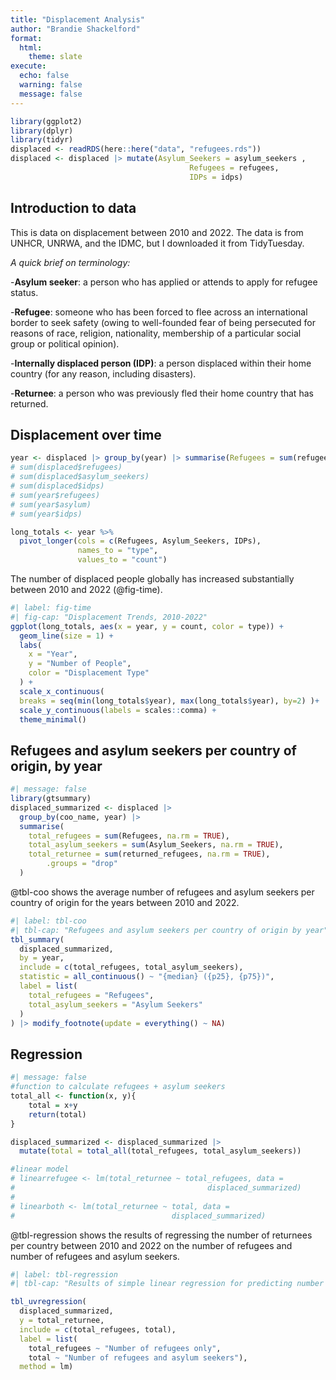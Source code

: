 ```yaml
---
title: "Displacement Analysis"
author: "Brandie Shackelford"
format:
  html:
    theme: slate
execute:
  echo: false
  warning: false
  message: false
---
```


```r
library(ggplot2)
library(dplyr)
library(tidyr)
displaced <- readRDS(here::here("data", "refugees.rds"))
displaced <- displaced |> mutate(Asylum_Seekers = asylum_seekers ,
										Refugees = refugees,
										IDPs = idps)
```

## Introduction to data

This is data on displacement between 2010 and 2022. The data is from UNHCR, UNRWA, and the IDMC, but I downloaded it from TidyTuesday.

*A quick brief on terminology:*

\-**Asylum seeker**: a person who has applied or attends to apply for refugee status.

\-**Refugee**: someone who has been forced to flee across an international border to seek safety (owing to well-founded fear of being persecuted for reasons of race, religion, nationality, membership of a particular social group or political opinion).

\-**Internally displaced person (IDP)**: a person displaced within their home country (for any reason, including disasters).

\-**Returnee**: a person who was previously fled their home country that has returned.

## Displacement over time

```r
year <- displaced |> group_by(year) |> summarise(Refugees = sum(refugees, na.rm = TRUE), Asylum_Seekers = sum(asylum_seekers, na.rm = TRUE), IDPs = sum(idps, na.rm = TRUE))
# sum(displaced$refugees)
# sum(displaced$asylum_seekers)
# sum(displaced$idps)
# sum(year$refugees)
# sum(year$asylum)
# sum(year$idps)

long_totals <- year %>%
  pivot_longer(cols = c(Refugees, Asylum_Seekers, IDPs),
               names_to = "type",
               values_to = "count")
```

The number of displaced people globally has increased substantially between 2010 and 2022 (@fig-time).

```r
#| label: fig-time
#| fig-cap: "Displacement Trends, 2010-2022"
ggplot(long_totals, aes(x = year, y = count, color = type)) +
  geom_line(size = 1) +
  labs(
    x = "Year",
    y = "Number of People",
    color = "Displacement Type"
  ) +
  scale_x_continuous(
  breaks = seq(min(long_totals$year), max(long_totals$year), by=2) )+  
  scale_y_continuous(labels = scales::comma) +             
  theme_minimal()
```

## Refugees and asylum seekers per country of origin, by year

```r
#| message: false
library(gtsummary)
displaced_summarized <- displaced |>
  group_by(coo_name, year) |>
  summarise(
    total_refugees = sum(Refugees, na.rm = TRUE),
    total_asylum_seekers = sum(Asylum_Seekers, na.rm = TRUE),
    total_returnee = sum(returned_refugees, na.rm = TRUE),
        .groups = "drop"
  ) 
```

@tbl-coo shows the average number of refugees and asylum seekers per country of origin for the years between 2010 and 2022.
```r
#| label: tbl-coo 
#| tbl-cap: "Refugees and asylum seekers per country of origin by year"
tbl_summary(
  displaced_summarized,
  by = year,
  include = c(total_refugees, total_asylum_seekers),
  statistic = all_continuous() ~ "{median} ({p25}, {p75})",
  label = list(
    total_refugees = "Refugees",
    total_asylum_seekers = "Asylum Seekers"
  )
) |> modify_footnote(update = everything() ~ NA)
```


## Regression
```r
#| message: false
#function to calculate refugees + asylum seekers
total_all <- function(x, y){
	total = x+y
	return(total)
}

displaced_summarized <- displaced_summarized |>
  mutate(total = total_all(total_refugees, total_asylum_seekers))

#linear model
# linearrefugee <- lm(total_returnee ~ total_refugees, data =
# 											displaced_summarized)
# 
# linearboth <- lm(total_returnee ~ total, data = 
# 								 	displaced_summarized)

```

@tbl-regression shows the results of regressing the number of returnees per country between 2010 and 2022 on the number of refugees and number of refugees and asylum seekers.
```r
#| label: tbl-regression
#| tbl-cap: "Results of simple linear regression for predicting number of returnees"

tbl_uvregression(
  displaced_summarized, 
  y = total_returnee,
  include = c(total_refugees, total),
  label = list(
    total_refugees ~ "Number of refugees only",
    total ~ "Number of refugees and asylum seekers"),
  method = lm)
```

